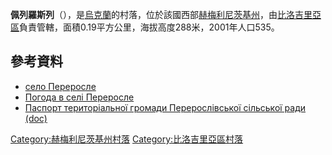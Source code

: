 {{coord|50|7|48|N|26|23|12|E|scale:100000|display=title}}

'''佩列羅斯列'''（{{lang-uk|Переросле}}），是[[烏克蘭|烏克蘭]]的村落，位於該國西部[[赫梅利尼茨基州|赫梅利尼茨基州]]，由[[比洛吉里亞區|比洛吉里亞區]]負責管轄，面積0.19平方公里，海拔高度288米，2001年人口535。

==參考資料==
*[http://gska2.rada.gov.ua/pls/z7502/A005?rdat1=26.07.2008&rf7571=35391 село Переросле]{{dead link|date=2017年11月 |bot=InternetArchiveBot |fix-attempted=yes }}
* [http://weather.in.ua/ua/hmel'nickaja/19929 Погода в селі Переросле] {{Wayback|url=http://weather.in.ua/ua/hmel'nickaja/19929 |date=20111220145228 }}
* [https://web.archive.org/web/20131023103250/http://oblrada.km.ua/userfiles/%D0%BF%D0%B0%D1%81%D0%BF%D0%BE%D1%80%D1%82%20%D0%9F%D0%B5%D1%80%D0%B5%D1%80%D0%BE%D1%81%D0%BB%D1%96%D0%B2%D1%81%D1%8C%D0%BA%D0%BE%D1%97%20%D1%81%D1%96%D0%BB%D1%8C%D1%81%D1%8C.doc Паспорт територіальної громади Перерослівської сільської ради (doc)]

{{DEFAULTSORT:Переросле}}
[[Category:赫梅利尼茨基州村落|Category:赫梅利尼茨基州村落]]
[[Category:比洛吉里亞區村落|Category:比洛吉里亞區村落]]


{{Khmelnytskyi-geo-stub}}